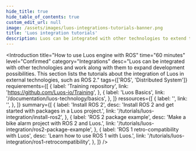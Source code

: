 ```yaml
---
hide_title: true
hide_table_of_contents: true
custom_edit_url: null
image: /assets/images/luos-integrations-tutorials-banner.png
title: 'Luos integration tutorials'
description: Luos can be integrated with other technologies to extend the development possibilities. Here is a list of our integrations, like ROS 2 for example
---
```



<Introduction
  title="How to use Luos engine with ROS"
  time="60 minutes"
  level="Confirmed"
  category="Integrations"
  desc="Luos can be integrated with other technologies and work along with them to expand development possibilities. This section lists the tutorials about the integration of Luos in external technologies, such as ROS 2."
  tags={['ROS', 'Distributed System']}
  requierements={[
    {
      label: 'Training repository',
      link: 'https://github.com/Luos-io/Training',
    },
    {
      label: 'Luos Basics',
      link: '/documentation/luos-technology/basics',
    },
  ]}
  ressources={[
    {
      label: '',
      link: '',
    },
  ]}
  summary={[
    {
      label: 'Install ROS 2',
      desc: 'Install ROS 2 and get started with packages in a Luos project.',
      link: '/tutorials/luos-integration/install-ros2',
    },
    {
      label: 'ROS 2 package example',
      desc: 'Make a bike alarm project with ROS 2 and Luos.',
      link: '/tutorials/luos-integration/ros2-package-example',
    },
    {
      label: 'ROS 1 retro-compatibility with Luos',
      desc: 'Learn how to use ROS 1 with Luos.',
      link: '/tutorials/luos-integration/ros1-retrocompatibility',
    },
  ]}
/>
